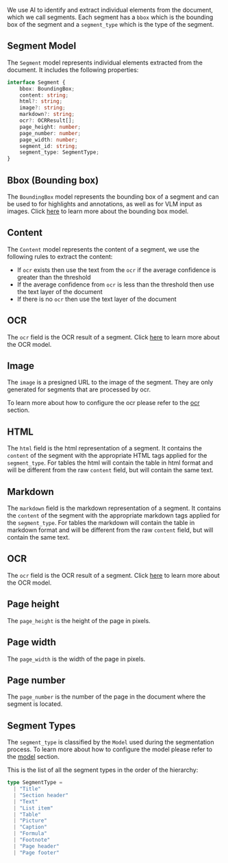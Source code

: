 We use AI to identify and extract individual elements from the document, which we call segments.
Each segment has a `bbox` which is the bounding box of the segment and a `segment_type` which is the type of the segment.

## Segment Model

The `Segment` model represents individual elements extracted from the document. It includes the following properties:

```typescript
interface Segment {
    bbox: BoundingBox;
    content: string;
    html?: string;
    image?: string;
    markdown?: string;
    ocr?: OCRResult[];
    page_height: number;
    page_number: number;
    page_width: number;
    segment_id: string;
    segment_type: SegmentType; 
}
```

## Bbox (Bounding box)

The `BoundingBox` model represents the bounding box of a segment and can be used to for highlights and annotations, as well as for VLM input as images.
Click [here](/bounding-box) to learn more about the bounding box model.

## Content

The `Content` model represents the content of a segment, we use the following rules to extract the content:

- If `ocr` exists then use the text from the `ocr` if the average confidence is greater than the threshold
- If the average confidence from `ocr` is less than the threshold then use the text layer of the document
- If there is no `ocr` then use the text layer of the document

## OCR

The `ocr` field is the OCR result of a segment. Click [here](/ocr) to learn more about the OCR model.

## Image

The `image` is a presigned URL to the image of the segment. They are only generated for segments that are processed by ocr. 

To learn more about how to configure the ocr please refer to the [ocr](/ocr) section.

## HTML

The `html` field is the html representation of a segment. It contains the `content` of the segment with the appropriate HTML tags applied for the `segment_type`.
For tables the html will contain the table in html format and will be different from the raw `content` field, but will contain the same text.

## Markdown

The `markdown` field is the markdown representation of a segment. It contains the `content` of the segment with the appropriate markdown tags applied for the `segment_type`.
For tables the markdown will contain the table in markdown format and will be different from the raw `content` field, but will contain the same text.

## OCR

The `ocr` field is the OCR result of a segment. Click [here](/ocr) to learn more about the OCR model.

## Page height

The `page_height` is the height of the page in pixels.

## Page width

The `page_width` is the width of the page in pixels.

## Page number

The `page_number` is the number of the page in the document where the segment is located.

## Segment Types

The `segment_type` is classified by the `Model` used during the segmentation process. To learn more about how to configure the model please refer to the [model](/model) section.

This is the list of all the segment types in the order of the hierarchy:
```typescript
type SegmentType =
  | "Title"
  | "Section header"
  | "Text"
  | "List item"
  | "Table"
  | "Picture"
  | "Caption"
  | "Formula"
  | "Footnote"
  | "Page header"
  | "Page footer"
```




